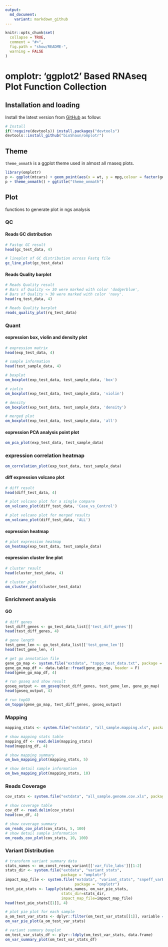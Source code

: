 ```yaml
---
output:
  md_document:
    variant: markdown_github
---
```


<!-- README.md is generated from README.Rmd. Please edit that file -->

```r
knitr::opts_chunk$set(
  collapse = TRUE,
  comment = "#>",
  fig.path = "show/README-",
  warning = FALSE
)
```


# omplotr: 'ggplot2' Based RNAseq Plot Function Collection

## Installation and loading

Install the latest version from [GitHub](https://github.com/bioShaun/omplotr) as follow: 
    
   
```r
# Install
if(!require(devtools)) install.packages("devtools")
devtools::install_github("bioShaun/omplotr")
```

## Theme

`theme_onmath` is a ggplot theme used in almost all rnaseq plots.


```r
library(omplotr)
p <- ggplot(mtcars) + geom_point(aes(x = wt, y = mpg,colour = factor(gear)))
p + theme_onmath() + ggtitle("theme_onmath")
```

## Plot

functions to generate plot in ngs analysis

### QC

#### Reads GC distribution

```r
# Fastqc GC result
head(gc_test_data, 4)

# lineplot of GC distribution across Fastq file
gc_line_plot(gc_test_data)
```

#### Reads Quality barplot

```r
# Reads Quality result
# Bars of Quality <= 30 were marked with color 'dodgerblue', 
# Bars of Quality > 30 were marked with color 'navy'.
head(rq_test_data, 4)

# Reads Quality barplot
reads_quality_plot(rq_test_data)
```

### Quant

#### expression box, violin and density plot

```r
# expression matrix
head(exp_test_data, 4)

# sample information
head(test_sample_data, 4)

# boxplot
om_boxplot(exp_test_data, test_sample_data, 'box')

# violin
om_boxplot(exp_test_data, test_sample_data, 'violin')

# density
om_boxplot(exp_test_data, test_sample_data, 'density')
```

```r
# merged plot
om_boxplot(exp_test_data, test_sample_data, 'all')
```


#### expression PCA analysis point plot
```r
om_pca_plot(exp_test_data, test_sample_data)
```

### expression correlation heatmap
```r
om_correlation_plot(exp_test_data, test_sample_data)
```

#### diff expression volcano plot
```r
# diff result
head(diff_test_data, 4)

# plot volcano plot for a single compare
om_volcano_plot(diff_test_data, 'Case_vs_Control')
```

```r
# plot volcano plot for merged results
om_volcano_plot(diff_test_data, 'ALL')
```

#### expression heatmap

```r
# plot expression heatmap
om_heatmap(exp_test_data, test_sample_data)
```

#### expression cluster line plot
```r
# cluster result
head(cluster_test_data, 4)

# cluster plot
om_cluster_plot(cluster_test_data)
```

### Enrichment analysis

#### GO

```r
# diff genes
test_diff_genes <- go_test_data_list[['test_diff_genes']]
head(test_diff_genes, 4)

# gene length
test_gene_len <- go_test_data_list[['test_gene_len']]
head(test_gene_len, 4)

# get go annotation file
gene_go_map <- system.file("extdata", "topgo_test_data.txt", package = "omplotr")
gene_go_map_df <- data.table::fread(gene_go_map, header = F)
head(gene_go_map_df, 4)

# run goseq and show result
goseq_output <- om_goseq(test_diff_genes, test_gene_len, gene_go_map)
head(goseq_output, 4)

# run topGO
om_topgo(gene_go_map, test_diff_genes, goseq_output)
```

### Mapping

```r

mapping_stats <- system.file("extdata", "all_sample.mapping.xls", package = "omplotr")

# show mapping stats table
mapping_df <- read.delim(mapping_stats)
head(mapping_df, 4)

# show mapping summary
om_bwa_mapping_plot(mapping_stats, 5)

# show detail sample information
om_bwa_mapping_plot(mapping_stats, 10)

```

### Reads Coverage

```r

cov_stats <- system.file("extdata", "all_sample.genome.cov.xls", package = "omplotr")

# show coverage table
cov_df <- read.delim(cov_stats)
head(cov_df, 4)

# show coverage summary
om_reads_cov_plot(cov_stats, 5, 100)
# show detail sample information
om_reads_cov_plot(cov_stats, 10, 100)
```

### Variant Distribution

```r

# transform variant summary data
stats_names <- om_const_reseq_variant[['var_file_labs']][1:2]
stats_dir <- system.file("extdata", "variant_stats", 
                         package = "omplotr")
impact_map_file <- system.file("extdata", "variant_stats", "snpeff_varEffects.csv", 
                               package = "omplotr")
test_pie_stats <- lapply(stats_names, om_var_pie_stats, 
                         stats_dir=stats_dir, 
                         impact_map_file=impact_map_file)
head(test_pie_stats[[1]], 4)

# plot pie plot for each sample
a_om_test_var_stats <- dplyr::filter(om_test_var_stats[[1]], variable == 'A')
om_var_pie_plot(a_om_test_var_stats)

```

```r
# variant summary boxplot
om_test_var_stats_df <- plyr::ldply(om_test_var_stats, data.frame)
om_var_summary_plot(om_test_var_stats_df)

```
